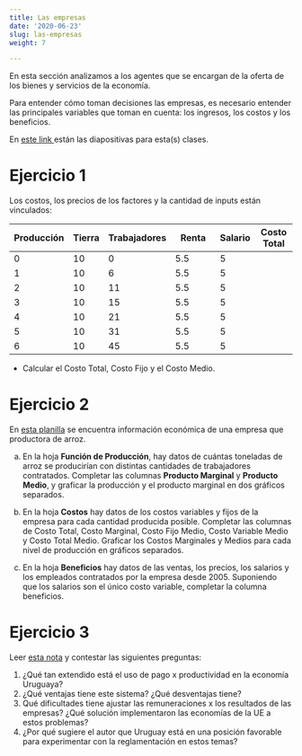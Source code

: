 ```yaml
---
title: Las empresas
date: '2020-06-23'
slug: las-empresas
weight: 7

---
```


En esta sección analizamos a los agentes que se encargan de la oferta de los bienes y servicios de la economía. 

Para entender cómo toman decisiones las empresas, es necesario entender las principales variables que toman en cuenta: los ingresos, los costos y los beneficios.

En <a href="https://produccion--diapos-econ.netlify.com">este link </a> están las diapositivas para esta(s) clases.


# Ejercicio 1 

Los costos, los precios de los factores y la cantidad de inputs están vinculados:

| Producción |Tierra  |Trabajadores    |Renta           |Salario |Costo Total|
|------------|--------|----------------|----------------|--------|-----------|
| 0 |10      |0        | 5.5    |5 |
| 1 |10      |6         | 5.5   |5| 
| 2 |10      |11         | 5.5  |5 | 
| 3 |10      |15         | 5.5  |5 |
| 4 |10      |21        | 5.5  |5 |
| 5 |10      |31        | 5.5  |5 |
| 6 |10      |45        | 5.5  |5 |


- Calcular el Costo Total, Costo Fijo y el Costo Medio.

# Ejercicio 2

En [esta planilla](https://docs.google.com/spreadsheets/d/1haqSHV89zGkzHPeDg2iDPXjnahR2-ULGC9rlpaHyWfk/edit?usp=sharing) se encuentra información económica de una empresa que productora de arroz.

a) En la hoja __Función de Producción__, hay datos de cuántas toneladas de arroz se producirían con distintas cantidades de trabajadores contratados. Completar las columnas __Producto Marginal__ y __Producto Medio__, y graficar la producción y el producto marginal en dos gráficos separados.

b) En la hoja __Costos__ hay datos de los costos variables y fijos de la empresa para cada cantidad producida posible. Completar las columnas de Costo Total, Costo Marginal, Costo Fijo Medio, Costo Variable Medio y Costo Total Medio. Graficar los Costos Marginales y Medios para cada nivel de producción en gráficos separados.

c) En la hoja __Beneficios__ hay datos de las ventas, los precios, los salarios y los empleados contratados por la empresa desde 2005. Suponiendo que los salarios son el único costo variable, completar la columna beneficios.




# Ejercicio 3



Leer [esta nota](https://ladiaria.com.uy/articulo/2010/5/salarios-productividad-y-poder/) y contestar las siguientes preguntas:

1) ¿Qué tan extendido está el uso de pago x productividad en la economía Uruguaya?
2) ¿Qué ventajas tiene este sistema? ¿Qué desventajas tiene?
4) Qué dificultades tiene ajustar las remuneraciones x los resultados de las empresas? ¿Qué solución implementaron las economías de la UE a estos problemas?
5) ¿Por qué sugiere el autor que Uruguay está en una posición favorable para experimentar con la reglamentación en estos temas?



